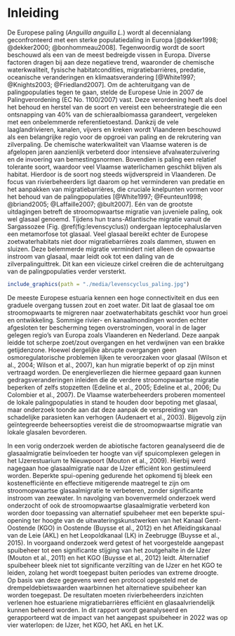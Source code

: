 <!-- hier komt de inhoudstafel bij pdf -->

\mainmatter

# Inleiding

De Europese paling (*Anguilla anguilla L.*) wordt al decennialang geconfronteerd met een sterke populatiedaling in Europa [@dekker1998; @dekker2000; @bonhommeau2008]. Tegenwoordig wordt de soort beschouwd als een van de meest bedreigde vissen in Europa. Diverse factoren dragen bij aan deze negatieve trend, waaronder de chemische waterkwaliteit, fysische habitatcondities, migratiebarrières, predatie, oceanische veranderingen en klimaatsverandering [@White1997; @Knights2003; @Friedland2007]. Om de achteruitgang van de palingpopulaties tegen te gaan, stelde de Europese Unie in 2007 de Palingverordening (EC No. 1100/2007) vast. Deze verordening heeft als doel het behoud en herstel van de soort en vereist een beheerstrategie die een ontsnapping van 40% van de schieraalbiomassa garandeert, vergeleken met een onbelemmerde referentietoestand. Dankzij de vele laaglandrivieren, kanalen, vijvers en kreken wordt Vlaanderen beschouwd als een belangrijke regio voor de opgroei van paling en de rekrutering van zilverpaling. De chemische waterkwaliteit van Vlaamse wateren is de afgelopen jaren aanzienlijk verbeterd door intensieve afvalwaterzuivering en de invoering van bemestingsnormen. Bovendien is paling een relatief tolerante soort, waardoor veel Vlaamse waterlichamen geschikt blijven als habitat. Hierdoor is de soort nog steeds wijdverspreid in Vlaanderen. De focus van rivierbeheerders ligt daarom op het verminderen van predatie en het aanpakken van migratiebarrières, die cruciale knelpunten vormen voor het behoud van de palingpopulaties [@White1997; @Feunteun1998; @briand2005; @Laffaille2007; @bult2007]. Eén van de grootste uitdagingen betreft de stroomopwaartse migratie van juveniele paling, ook wel glasaal genoemd. Tijdens hun trans-Atlantische migratie vanuit de Sargassozee (Fig. \@ref(fig:levenscyclus)) ondergaan leptocephaluslarven een metamorfose tot glasaal. Veel glasaal bereikt echter de Europese zoetwaterhabitats niet door migratiebarrières zoals dammen, stuwen en sluizen. Deze belemmerde migratie vermindert niet alleen de opwaartse instroom van glasaal, maar leidt ook tot een daling van de zilverpalinguittrek. Dit kan een vicieuze cirkel creëren die de achteruitgang van de palingpopulaties verder versterkt.

```r
include_graphics(path = "./media/levenscyclus_paling.jpg")
```

De meeste Europese estuaria kennen een hoge connectiviteit en dus een graduele overgang tussen zout en zoet water. Dit laat de glasaal toe om stroomopwaarts te migreren naar zoetwaterhabitats geschikt voor hun groei en ontwikkeling. Sommige rivier- en kanaalmondingen worden echter afgesloten ter bescherming tegen overstromingen, vooral in de lager gelegen regio's van Europa zoals Vlaanderen en Nederland. Deze aanpak leidde tot scherpe zoet/zout overgangen en het verdwijnen van een brakke getijdenzone. Hoewel dergelijke abrupte overgangen geen osmoregulatorische problemen lijken te veroorzaken voor glasaal (Wilson et al., 2004; Wilson et al., 2007), kan hun migratie beperkt of op zijn minst vertraagd worden. De energieverliezen die hiermee gepaard gaan kunnen gedragsveranderingen inleiden die de verdere stroomopwaartse migratie beperken of zelfs stopzetten (Edeline et al., 2005; Edeline et al., 2006; Du Colombier et al., 2007). De Vlaamse waterbeheerders proberen momenteel de lokale palingpopulaties in stand te houden door bepoting met glasaal, maar onderzoek toonde aan dat deze aanpak de verspreiding van schadelijke parasieten kan verhogen (Audenaert et al., 2003). Bijgevolg zijn geïntegreerde beheersopties vereist die de stroomopwaartse migratie van lokale glasalen bevorderen.

In een vorig onderzoek werden de abiotische factoren geanalyseerd die de glasaalmigratie beïnvloeden ter hoogte van vijf spuicomplexen gelegen in het IJzerestuarium te Nieuwpoort (Mouton et al., 2009). Hierbij werd nagegaan hoe glasaalmigratie naar de IJzer efficiënt kon gestimuleerd worden. Beperkte spui-opening gedurende het opkomend tij bleek een kostenefficiënte en effectieve mitigerende maatregel te zijn om stroomopwaartse glasaalmigratie te verbeteren, zonder significante instroom van zeewater. In navolging van bovenvermeld onderzoek werd onderzocht of ook de stroomopwaartse glasaalmigratie verbeterd kon worden door toepassing van alternatief spuibeheer met een beperkte spui-opening ter hoogte van de uitwateringskunstwerken van het Kanaal Gent-Oostende (KGO) in Oostende (Buysse et al., 2012) en het Afleidingskanaal van de Leie (AKL) en het Leopoldkanaal (LK) in Zeebrugge (Buysse et al., 2015). In voorgaand onderzoek werd getest of het voorgestelde aangepast spuibeheer tot een significante stijging van het zoutgehalte in de IJzer (Mouton et al., 2011) en het KGO (Buysse et al., 2012) leidt. Alternatief spuibeheer bleek niet tot significante verzilting van de IJzer en het KGO te leiden, zolang het wordt toegepast buiten periodes van extreme droogte. Op basis van deze gegevens werd een protocol opgesteld met de drempeldebietswaarden waarbinnen het alternatieve spuibeheer kan worden toegepast. De resultaten moeten rivierbeheerders inzichten verlenen hoe estuariene migratiebarrières efficiënt en glasaalvriendelijk kunnen beheerd worden. In dit rapport wordt geanalyseerd en gerapporteerd wat de impact van het aangepast spuibeheer in 2022 was op vier waterlopen: de IJzer, het KGO, het AKL en het LK.
